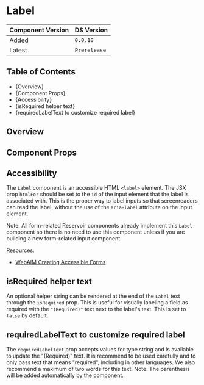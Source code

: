 

<Meta of={LabelStories} />

# Label

| Component Version | DS Version   |
| ----------------- | ------------ |
| Added             | `0.0.10`     |
| Latest            | `Prerelease` |

## Table of Contents

- {<Link href="#overview" target="_self">Overview</Link>}
- {<Link href="#component-props" target="_self">Component Props</Link>}
- {<Link href="#accessibility" target="_self">Accessibility</Link>}
- {<Link href="#isrequired-helper-text" target="_self">isRequired helper text</Link>}
- {<Link href="#requiredlabeltext-to-customize-required-label" target="_self">requiredLabelText to customize required label</Link>}

## Overview

<Description of={LabelStories} />

## Component Props

<Canvas of={LabelStories.WithControls} />

<ArgTypes of={LabelStories.WithControls} />

## Accessibility

The `Label` component is an accessible HTML `<label>` element. The JSX prop
`htmlFor` should be set to the `id` of the input element that the label is
associated with. This is the proper way to label inputs so that screenreaders
can read the label, without the use of the `aria-label` attribute on the input
element.

Note: All form-related Reservoir components already implement this `Label`
component so there is no need to use this component unless if you are building
a new form-related input component.

Resources:

- [WebAIM Creating Accessible Forms](https://webaim.org/techniques/forms/advanced)

## isRequired helper text

An optional helper string can be rendered at the end of the `Label` text through
the `isRequired` prop. This is useful for visually labeling a field as required
with the `"(Required)"` text next to the label's text. This is set to `false`
by default.

<Canvas of={LabelStories.RequiredState} />

## requiredLabelText to customize required label

The `requiredLabelText` prop accepts values for type string and is available to update the "(Required)" text.
It is recommend to be used carefully and to only pass text that means "required", including in other languages.
We also recommend a maximum of two words for this text.
Note: The parenthesis will be added automatically by the component.

<Canvas of={LabelStories.CustomRequiredText} />
